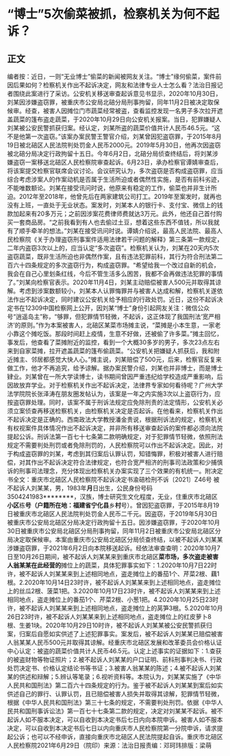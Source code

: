 # “博士”5次偷菜被抓，检察机关为何不起诉？
## 正文
编者按：近日，一则“无业博士”偷菜的新闻被网友关注。“博士”缘何偷菜，案件前因后果如何？检察机关作出不起诉决定，网友和法律专业人士怎么看？法治日报记者围绕此案进行了采访。公安机关移送审查起诉意见书显示，2020年10月30日，刘某因涉嫌盗窃罪，被重庆市公安局北碚分局刑事拘留，同年11月2日被决定取保候审。经查，被害人因摊位门市蔬菜经常被盗，查看监控发现一名男子多次拉开遮盖蔬菜的篷布盗走蔬菜，于2020年10月29日向公安机关报案。当日，犯罪嫌疑人刘某被公安民警抓获归案。经认定，刘某所盗的蔬菜价值共计人民币46.5元。“这不是他第一次盗窃。”该案办案民警王警官介绍，刘某曾因犯盗窃罪，于2015年8月19日被北碚区人民法院判处罚金人民币2000元。2019年5月30日，他再次因盗窃被北碚分局决定行政拘留十五日。今年6月2日，北碚分局侦查终结后，将刘某涉嫌盗窃一案移送北碚区人民检察院审查起诉。6月23日，承办检察官谭婧审查后，将该案提交检察官联席会议讨论。会议研究认为，多次盗窃是否构成盗窃罪，应当综合考虑涉案人的作案动机是否属于生活所迫或者偶然性实施，是否有前科劣迹，不能唯数额论。刘某在接受讯问时说，他原来有稳定的工作，偷菜也并非生计所迫。2012年至2018年，他曾先后在两家建筑公司打工。2019年至案发时，就再也没有上班，一直处于无业状态。案发时，刘某本人的银行卡、支付宝、微信上的钱款加起来有20多万元；之前因涉案花费律师费就达3万元。此外，他还自己首付购买一套商品房。“之前我看到有人也去偷过土豆，想着这些东西不值钱，所以我就有了顺手牵羊的想法。”刘某在接受讯问时说。谭婧介绍说，最高人民法院、最高人民检察院《关于办理盗窃刑事案件适用法律若干问题的解释》第三条第一款规定，二年内盗窃3次以上的，应当认定“多次盗窃”。检察机关认为，刘某在20天内5次盗窃蔬菜，既非生活所迫也非偶然作案，且有违法犯罪前科，其行为符合刑法第二百六十四条规定的多次盗窃行为，构成盗窃罪。“希望给我一个改过自新的机会，我会在自己心里划条红线，今后不管生活多么困苦，我都不会再做违法犯罪的事情了。”刘某向检察官表示。2020年11月4日，刘某主动赔偿被害人500元并取得其谅解。考虑到涉案数额较小，刘某本人认罪悔罪并与被害人达成和解，检察机关遂依法作出不起诉决定，同时建议公安机关给予相应的行政处罚。近日，这份不起诉决定书在12309中国检察网上公开，因刘某“博士”身份引起网友关注：微信公众号“逍遥岛主”称，“够罪，但犯罪情节轻微，不起诉，这正体现了我国刑法‘宽严相济’的原则。”作为本案被害人，北碚区某菜市场摊主说，“菜摊是小本生意，一家老小靠这个摊吃饭。那段时间赶上疫情，生意不好做，还被偷了许多菜。”摊主回忆，事发后，他查看了菜摊附近的监控，看到一个大概30多岁的男子，多次23点左右来到自家菜摊，拉开遮盖蔬菜的篷布偷蔬菜。“公安机关把嫌疑人抓获后，我和附近摊主、邻居都感觉大快人心。”摊主说，刘某赔偿了500元，后来，检察官反复来做工作，他才不再追究，给予谅解。据办案民警介绍，刘某也并非博士，而是博士肄业。刘某曾在一所大学读博士，读书期间曾因严重违纪给学校造成严重影响，后因故放弃学业。对于检察机关作出不起诉决定，法律界专家如何看待呢？广州大学法学院院长张泽涛在朋友圈发帖认为，该案是一年之内实施3次以上盗窃行为，应按盗窃罪处理。同时，该案不属于刑诉法规定应免除刑责的法定情形，公安机关必须立案侦查再移送检察机关，由检察机关决定是否起诉。在他看来，检察机关作出不起诉决定是正确的。西南政法大学教授潘金贵说，根据刑诉法的规定，检察机关有权视案件具体情况作出不起诉决定，并非所有移送审查起诉的案件都必须向法院提起公诉。刑诉法第一百七十七条第二款明确规定，对于犯罪情节轻微，依照刑法规定不需要判处刑罚或者免除刑罚的，人民检察院可以作出不起诉决定。因此，对于构成盗窃罪的刘某，考虑到其归案后认罪认罚，知错悔罪，积极对被害人进行赔偿，对其作出不起诉决定符合法律规定，也符合宽严相济的刑事司法政策和少捕慎诉的刑事司法理念，充分体现出检察机关办案实现了三个效果的有机统一。附决定书全文：重庆市北碚区人民检察院不起诉决定书渝碚检刑不诉〔2021〕Z46号 被不起诉人刘某某，男，1983年**月**日出生，公民身份号码3504241983********，汉族，博士研究生文化程度，无业，住重庆市北碚区**小区**栋**号（户籍所在地：福建省宁化县**乡**村**号）。曾因犯盗窃罪，于2015年8月19日被重庆市北碚区人民法院判处罚金人民币二千元。因盗窃，于2019年5月30日被重庆市公安局北碚区分局决定行政拘留十五日。因涉嫌盗窃罪，于2020年10月30日被重庆市公安局北碚区分局刑事拘留，同年11月2日被重庆市公安局北碚区分局决定取保候审。本案由重庆市公安局北碚区分局侦查终结，以被不起诉人刘某某涉嫌盗窃罪，于2021年6月2日向本院移送起诉。经依法审查查明：2020年10月7日至10月26日期间，被不起诉人刘某某来到重庆市北碚区**菜市场，多次盗走被害人翁某某在此经营的**摊位上的蔬菜，具体犯罪事实如下：1.2020年10月7日22时许，被不起诉人刘某某来到上述相同地点，盗走摊位上的番茄1个、芹菜2根、藕1根。2.2020年10月14日23时许，被不起诉人刘某某来到上述相同地点，盗走摊位上的丝瓜2根、菠菜1把。3.2020年10月17日23时许，被不起诉人刘某某来到上述相同地点，盗走摊位上的番茄1个、芹菜2根、小葱1把。4.2020年10月25日23时许，被不起诉人刘某某来到上述相同地点，盗走摊位上的莴笋3根。5.2020年10月26日23时许，被不起诉人刘某某来到上述相同地点，盗走摊位上的红皮萝卜8根、生姜1块。2020年10月29日10时许，被不起诉人刘某某被公安民警抓获归案，归案后自愿如实供述了上述犯罪事实。案发后，被不起诉人刘某某已赔偿被害人翁某某人民币500元并取得其谅解。经重庆市北碚区发展和改革委员会价格认证中心认定：被盗的蔬菜价值共计人民币46.5元。认定上述事实的证据如下：1.查获的被盗财物等物证照片；2.被不起诉人刘某某的户口证明、前科刑事判决书、行政处罚决定书、价格认定结论书等书证；3.被害人翁某某的陈述；4.被不起诉人刘某某的供述和辩解；5.辨认等笔录；6.视听资料等。本院认为，刘某某实施了《中华人民共和国刑法》第二百六十四条规定的行为。鉴于被不起诉人刘某某到案后如实供述自己的罪行、认罪认罚，且已赔偿被害人损失并取得其谅解，犯罪情节轻微，根据《中华人民共和国刑法》第三十七条的规定，不需要判处刑罚。依据《中华人民共和国刑事诉讼法》第一百七十七条第二款的规定，决定对刘某某不起诉。被不起诉人如不服本决定，可以自收到本决定书后七日内向本院申诉。被害人如不服本决定，可以自收到本决定书后七日以内向重庆市人民检察院第一分院申诉，请求提起公诉；也可以不经申诉，直接向重庆市北碚区人民法院提起自诉。重庆市北碚区人民检察院2021年6月29日（院印）来源：法治日报责编：邓珂玮排版：梁萌